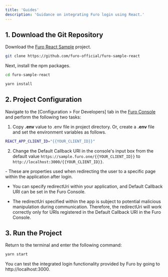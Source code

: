 ```yaml
---
title: 'Guides'
description: 'Guidance on integrating Furo login using React.'
---
```


## 1. Download the Git Repository

Download the [Furo React Sample](https://github.com/furo-official/furo-sample-react) project.

```bash
git clone https://github.com/furo-official/furo-sample-react
```

Next, install the npm packages.

```bash
cd furo-sample-react

yarn install
```

## 2. Project Configuration

Navigate to the [Configuration > For Developers] tab in the [Furo Console](https://console.furo.one) and perform the following two tasks:

1. Copy **.env** value to .env file in project directory. Or, create a **.env** file and set the environment variables as follows.

```bash
REACT_APP_CLIENT_ID="{{YOUR_CLIENT_ID}}"
```

2. Change the Default Callback URI in the console's input box from the default value `https://sample.furo.one/{{YOUR_CLIENT_ID}}` to `http://localhost:3000/{{YOUR_CLIENT_ID}}`.

<Accordion title="redirectUri and callbackUri">
- These are properties used when redirecting the user to a specific page within the application after login.
  
- You can specify redirectUri within your application, and Default Callback URI can be set in the Furo Console.

- The redirectUri specified within the app is subject to potential malicious manipulation during communication. Therefore, the redirectUri will work correctly only for URIs registered in the Default Callback URI in the Furo Console.

</Accordion>

## 3. Run the Project

Return to the terminal and enter the following command:

```bash
yarn start
```

You can test the integrated login functionality provided by Furo by going to http://localhost:3000.
